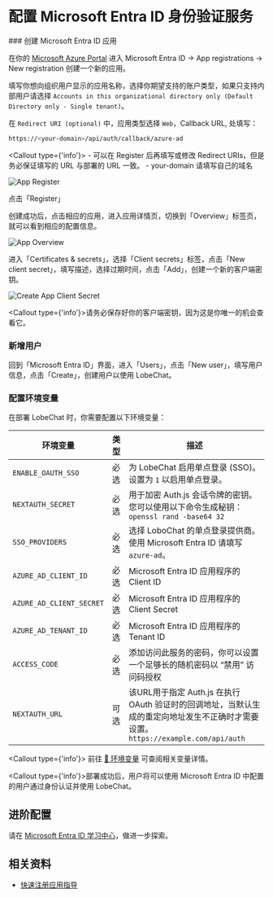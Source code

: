 
# 配置 Microsoft Entra ID 身份验证服务

<Steps>
  ### 创建 Microsoft Entra ID 应用

  在你的 [Microsoft Azure Portal][microsoft-azure-portal] 进入 Microsoft Entra ID -> App registrations -> New registration 创建一个新的应用。

  填写你想向组织用户显示的应用名称，选择你期望支持的账户类型，如果只支持内部用户请选择 `Accounts in this organizational directory only (Default Directory only - Single tenant)`。

  在 `Redirect URI (optional)` 中，应用类型选择 `Web`，Callback URL, 处填写：

  ```bash
  https://<your-domain>/api/auth/callback/azure-ad
  ```

  <Callout type={'info'}>
    - 可以在 Register 后再填写或修改 Redirect URIs，但是务必保证填写的 URL 与部署的 URL 一致。
    - your-domain 请填写自己的域名
  </Callout>

  ![App Register](https://github.com/lobehub/lobe-chat/assets/13883964/4f9d83bd-b3fc-4abc-bcf4-ccbad65c219d)

  点击「Register」

  创建成功后，点击相应的应用，进入应用详情页，切换到「Overview」标签页，就可以看到相应的配置信息。

  ![App Overview](https://github.com/lobehub/lobe-chat/assets/13883964/48a0b702-05bd-4ce4-a007-a8ad00a36e5a)

  进入「Certificates & secrets」，选择「Client secrets」标签，点击「New client secret」，填写描述，选择过期时间，点击「Add」，创建一个新的客户端密钥。

  ![Create App Client Secret](https://github.com/lobehub/lobe-chat/assets/13883964/c9d66fa0-158c-4bd3-a1fa-969e638259d2)

  <Callout type={'info'}>请务必保存好你的客户端密钥，因为这是你唯一的机会查看它。</Callout>


  ### 新增用户

  回到「Microsoft Entra ID」界面，进入「Users」，点击「New user」，填写用户信息，点击「Create」，创建用户以使用 LobeChat。

  ### 配置环境变量

  在部署 LobeChat 时，你需要配置以下环境变量：

| 环境变量                     | 类型           | 描述                                                                                        |
| ------------------------ | ------------ | ----------------------------------------------------------------------------------------- |
| `ENABLE_OAUTH_SSO`       | 必选           | 为 LobeChat 启用单点登录 (SSO)。设置为 `1` 以启用单点登录。                                                  |
| `NEXTAUTH_SECRET`        | 必选           | 用于加密 Auth.js 会话令牌的密钥。您可以使用以下命令生成秘钥： `openssl rand -base64 32`                             |
| `SSO_PROVIDERS`          | 必选           | 选择 LoboChat 的单点登录提供商。使用 Microsoft Entra ID 请填写 `azure-ad`。                            |
| `AZURE_AD_CLIENT_ID`     | 必选           | Microsoft Entra ID 应用程序的 Client ID                                                            |
| `AZURE_AD_CLIENT_SECRET` | 必选           | Microsoft Entra ID 应用程序的 Client Secret                                                        |
| `AZURE_AD_TENANT_ID`     | 必选           | Microsoft Entra ID 应用程序的 Tenant ID                                                            |
| `ACCESS_CODE`            | 必选           | 添加访问此服务的密码，你可以设置一个足够长的随机密码以 “禁用” 访问码授权                                                    |
| `NEXTAUTH_URL`           | 可选           | 该URL用于指定 Auth.js 在执行 OAuth 验证时的回调地址，当默认生成的重定向地址发生不正确时才需要设置。`https://example.com/api/auth` |

<Callout type={'info'}>  前往 [📘 环境变量](/zh/self-hosting/environment-variable#microsoft-entra-id) 可查阅相关变量详情。</Callout>
</Steps>

<Callout  type={'info'}>部署成功后，用户将可以使用 Microsoft Entra ID 中配置的用户通过身份认证并使用 LobeChat。</Callout>

## 进阶配置

请在 [Microsoft Entra ID 学习中心][microsoft-learn-entra]，做进一步探索。


## 相关资料

- [快速注册应用指导][microsoft-entra-register-app]

[microsoft-learn-entra]: https://learn.microsoft.com/en-us/entra/identity/
[microsoft-entra-register-app]: https://learn.microsoft.com/en-us/entra/identity-platform/quickstart-register-app
[microsoft-azure-portal]: https://portal.azure.com/
[microsoft-entra-id]: https://www.microsoft.com/en-us/security/business/identity-access/microsoft-entra-id
